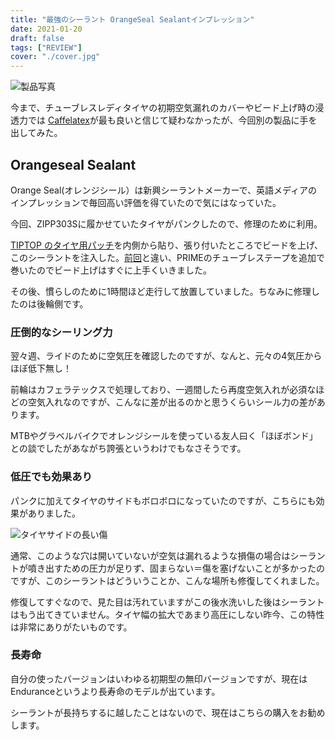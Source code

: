 ```yaml
---
title: "最強のシーラント OrangeSeal Sealantインプレッション"
date: 2021-01-20
draft: false
tags: ["REVIEW"]
cover: "./cover.jpg"
---
```


![製品写真](./cover.jpg)

今まで、チューブレスレディタイヤの初期空気漏れのカバーやビード上げ時の浸透力では [Caffelatex](https://www.wiggle.jp/orange-seal-endurance-%e3%82%b7%e3%83%bc%e3%83%a9%e3%83%b3%e3%83%88%e3%83%ac%e3%83%95%e3%82%a3%e3%83%ab)が最も良いと信じて疑わなかったが、今回別の製品に手を出してみた。

## Orangeseal Sealant

<LinkBox
  url="https://www.wiggle.jp/orange-seal-endurance-%e3%82%b7%e3%83%bc%e3%83%a9%e3%83%b3%e3%83%88%e3%83%ac%e3%83%95%e3%82%a3%e3%83%ab"
  linkurl="https://ck.jp.ap.valuecommerce.com/servlet/referral?sid=3171302&pid=886932159&vc_url=https%3A%2F%2Fwww.wiggle.jp%2Feffetto-mariposa-caffelatex-%25e3%2582%25bf%25e3%2582%25a4%25e3%2583%25a4%25e3%2582%25b7%25e3%2583%25bc%25e3%2583%25a9%25e3%2583%25b3%25e3%2583%2588-1000ml-%3Futm_source%3Dvaluecommerce%26utm_medium%3Daffiliates%26utm_campaign%3Daffiliate-website"
/>

Orange Seal(オレンジシール）は新興シーラントメーカーで、英語メディアのインプレッションで毎回高い評価を得ていたので気にはなっていた。

今回、ZIPP303Sに履かせていたタイヤがパンクしたので、修理のために利用。

[TIPTOP のタイヤ用パッチ](https://amzn.to/36eW2g7)を内側から貼り、張り付いたところでビードを上げ、このシーラントを注入した。[前回](https://blog.gensobunya.net/post/2020/10/zip303s/)と違い、PRIMEのチューブレステープを追加で巻いたのでビード上げはすぐに上手くいきました。

その後、慣らしのために1時間ほど走行して放置していました。ちなみに修理したのは後輪側です。

### 圧倒的なシーリング力

翌々週、ライドのために空気圧を確認したのですが、なんと、元々の4気圧からほぼ低下無し！

前輪はカフェラテックスで処理しており、一週間したら再度空気入れが必須なほどの空気入れなのですが、こんなに差が出るのかと思うくらいシール力の差があります。

MTBやグラベルバイクでオレンジシールを使っている友人曰く「ほぼボンド」との談でしたがあながち誇張というわけでもなさそうです。

### 低圧でも効果あり

パンクに加えてタイヤのサイドもボロボロになっていたのですが、こちらにも効果がありました。

![タイヤサイドの長い傷](./sidecut.jpg)

通常、このような穴は開いていないが空気は漏れるような損傷の場合はシーラントが噴き出すための圧力が足りず、固まらない＝傷を塞げないことが多かったのですが、このシーラントはどういうことか、こんな場所も修復してくれました。

修復してすぐなので、見た目は汚れていますがこの後水洗いした後はシーラントはもう出てきていません。タイヤ幅の拡大であまり高圧にしない昨今、この特性は非常にありがたいものです。

### 長寿命

自分の使ったバージョンはいわゆる初期型の無印バージョンですが、現在はEnduranceというより長寿命のモデルが出ています。

シーラントが長持ちするに越したことはないので、現在はこちらの購入をお勧めします。

<LinkBox
  url="https://www.wiggle.jp/orange-seal-endurance-%e3%82%b7%e3%83%bc%e3%83%a9%e3%83%b3%e3%83%88%e3%83%ac%e3%83%95%e3%82%a3%e3%83%ab"
  linkurl="https://ck.jp.ap.valuecommerce.com/servlet/referral?sid=3171302&pid=886932159&vc_url=https%3A%2F%2Fwww.wiggle.jp%2Forange-seal-endurance-%25e3%2582%25b7%25e3%2583%25bc%25e3%2583%25a9%25e3%2583%25b3%25e3%2583%2588%25e3%2583%25ac%25e3%2583%2595%25e3%2582%25a3%25e3%2583%25ab%3Futm_source%3Dvaluecommerce%26utm_medium%3Daffiliates%26utm_campaign%3Daffiliate-website"
/>
